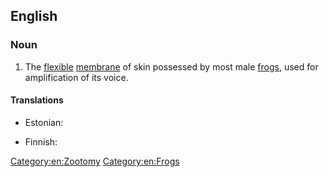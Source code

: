 ==English==
{{wikipedia}}

===Noun===
{{en-noun}}

# The [[flexible]] [[membrane]] of skin possessed by most male [[frog]]s, used for amplification of its voice.

====Translations====
{{trans-top|flexible voice-amplifying membrane of male frog}}
* Estonian: {{t|et|häälepõis}}
{{trans-mid}}
* Finnish: {{t|fi|äänirakko}}
{{trans-bottom}}

[[Category:en:Zootomy]]
[[Category:en:Frogs]]
